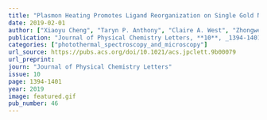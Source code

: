 ```yaml
---
title: "Plasmon Heating Promotes Ligand Reorganization on Single Gold Nanorods"
date: 2019-02-01
author: ["Xiaoyu Cheng", "Taryn P. Anthony", "Claire A. West", "Zhongwei Hu", "Vignesh Sundaresan", "Aaron J. McLeod", "David J. Masiello", "Katherine A. Willets"]
publication: "Journal of Physical Chemistry Letters, **10**, _1394-1401_ (2019)."
categories: ["photothermal_spectroscopy_and_microscopy"]
url_source: https://pubs.acs.org/doi/10.1021/acs.jpclett.9b00079
url_preprint: 
journ: "Journal of Physical Chemistry Letters"
issue: 10
page: 1394-1401
year: 2019
image: featured.gif
pub_number: 46
---
```

